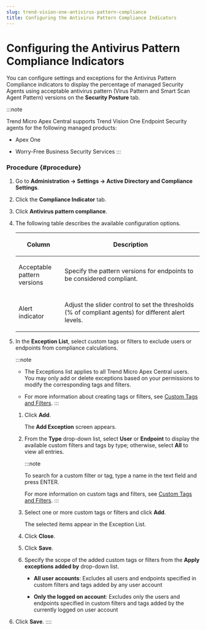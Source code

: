 ```yaml
---
slug: trend-vision-one-antivirus-pattern-compliance
title: Configuring the Antivirus Pattern Compliance Indicators
---
```

# Configuring the Antivirus Pattern Compliance Indicators

You can configure settings and exceptions for the Antivirus Pattern Compliance indicators to display the percentage of managed Security Agents using acceptable antivirus pattern (Virus Pattern and Smart Scan Agent Pattern) versions on the **Security Posture** tab.

:::note

Trend Micro Apex Central supports Trend Vision One Endpoint Security agents for the following managed products:

- Apex One

- Worry-Free Business Security Services
:::

### Procedure {#procedure}

1.  Go to **Administration → Settings → Active Directory and Compliance Settings**.

2.  Click the **Compliance Indicator** tab.

3.  Click **Antivirus pattern compliance**.

4.  The following table describes the available configuration options.

    <table>
    <colgroup>
    <col style="width: 25%" />
    <col style="width: 75%" />
    </colgroup>
    <thead>
    <tr>
    <th><p>Column</p></th>
    <th><p>Description</p></th>
    </tr>
    </thead>
    <tbody>
    <tr>
    <td><p>Acceptable pattern versions</p></td>
    <td><p>Specify the pattern versions for endpoints to be considered compliant.</p></td>
    </tr>
    <tr>
    <td><p>Alert indicator</p></td>
    <td><p>Adjust the slider control to set the thresholds (% of compliant agents) for different alert levels.</p></td>
    </tr>
    </tbody>
    </table>

5.  In the **Exception List**, select custom tags or filters to exclude users or endpoints from compliance calculations.

    :::note

    - The Exceptions list applies to all Trend Micro Apex Central users. You may only add or delete exceptions based on your permissions to modify the corresponding tags and filters.

    - For more information about creating tags or filters, see [Custom Tags and Filters](custom-tags-filters.mdx).
    :::

    1.  Click **Add**.

        The **Add Exception** screen appears.

    2.  From the **Type** drop-down list, select **User** or **Endpoint** to display the available custom filters and tags by type; otherwise, select **All** to view all entries.

        :::note

        To search for a custom filter or tag, type a name in the text field and press <span class="uicontrol keyboard">ENTER</span>.

        For more information on custom tags and filters, see [Custom Tags and Filters](custom-tags-filters.mdx).
        :::

    3.  Select one or more custom tags or filters and click **Add**.

        The selected items appear in the Exception List.

    4.  Click **Close**.

    5.  Click **Save**.

    6.  Specify the scope of the added custom tags or filters from the **Apply exceptions added by** drop-down list.

        - **All user accounts**: Excludes all users and endpoints specified in custom filters and tags added by any user account

        - **Only the logged on account**: Excludes only the users and endpoints specified in custom filters and tags added by the currently logged on user account

6.  Click **Save**.
::::
